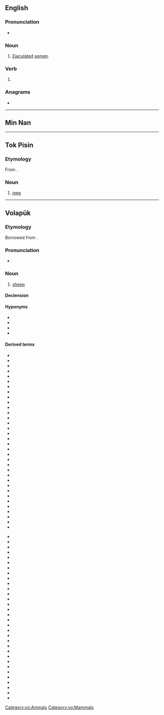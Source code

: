 {{also|jíp|ǰip}}
==English==

===Pronunciation===
* {{a|Ireland}} {{IPA|en|/ˈdʒɪp/}}

===Noun===
{{en-noun|-}}

# {{lb|en|Ireland|colloquial}} [[ejaculated|Ejaculated]] [[semen]].

===Verb===
{{en-verb|jipp}}

# {{alternative form of|en|gyp}}

===Anagrams===
* {{anagrams|en|a=ijp|IJP}}

----

==Min Nan==
{{zh-see|逐|poj}}

----

==Tok Pisin==

===Etymology===
From {{der|tpi|en|jeep}}.

===Noun===
{{head|tpi|noun}}

# [[jeep]]

----

==Volapük==

===Etymology===
Borrowed from {{bor|vo|en|sheep}}.

===Pronunciation===
* {{IPA|vo|/ʃip/}}

===Noun===
{{vo-noun}}

# [[sheep]] {{gloss|wooly ruminant [[animal]]}}

====Declension====
{{vo-decl-noun}}

====Hyponyms====
* {{l|vo|hijip}}
* {{l|vo|jijip}}
* {{l|vo|jipil}}
* {{l|vo|jipül}}

====Derived terms====
{{rel-top|Terms derived from ''jip''}}
* {{l|vo|brüyärajip}}
* {{l|vo|dugahijip}}
* {{l|vo|hojip}}
* {{l|vo|jijipamilig}}
* {{l|vo|jipabäkot}}
* {{l|vo|jipabälät}}
* {{l|vo|jipablötot}}
* {{l|vo|jipacek}}
* {{l|vo|jipadistum}}
* {{l|vo|jipadön}}
* {{l|vo|jipafromad}}
* {{l|vo|jipajep}}
* {{l|vo|jipajiedot}}
* {{l|vo|jipajim}}
* {{l|vo|jipajimam}}
* {{l|vo|jipajiman}}
* {{l|vo|jipakap}}
* {{l|vo|jipakiudöp}}
* {{l|vo|jipaküidot}}
* {{l|vo|jipaküir}}
* {{l|vo|jipaküirik}}
* {{l|vo|jipalain}}
* {{l|vo|jipalepin}}
* {{l|vo|jipalineg}}
* {{l|vo|jipaloet}}
* {{l|vo|jipalog}}
* {{l|vo|jipamilig}}
* {{l|vo|jipamit}}
* {{l|vo|jipanud}}
* {{l|vo|jipapog}}
* {{l|vo|jipapuf}}
* {{l|vo|jiparibot}}
* {{l|vo|jiparibotül}}
* {{l|vo|jipaskäb}}
{{rel-mid}}
* {{l|vo|jipaskin}}
* {{l|vo|jipaströin}}
* {{l|vo|jipasümik}}
* {{l|vo|jipem}}
* {{l|vo|jipibrid}}
* {{l|vo|jipibridafebäd}}
* {{l|vo|jipibridan}}
* {{l|vo|jipibridöp}}
* {{l|vo|jipigaledan}}
* {{l|vo|jipigaledanahipul}}
* {{l|vo|jipik}}
* {{l|vo|jipiko}}
* {{l|vo|jipöfalog}}
* {{l|vo|jipöfalogod}}
* {{l|vo|jipöfik}}
* {{l|vo|jipöp}}
* {{l|vo|jipülamot}}
* {{l|vo|jipülaskin}}
* {{l|vo|jipülasofäl}}
* {{l|vo|jipülateamik}}
* {{l|vo|jipülatim}}
* {{l|vo|jipülavultur}}
* {{l|vo|jipülik}}
* {{l|vo|jipüliko}}
* {{l|vo|jipülil}}
* {{l|vo|jipülimotön}}
* {{l|vo|jojip}}
* {{l|vo|jojipül}}
* {{l|vo|kilyelajijip}}
* {{l|vo|smajip}}
* {{l|vo|stäilahijip}}
* {{l|vo|sugajipül}}
{{rel-bottom}}

[[Category:vo:Animals]]
[[Category:vo:Mammals]]